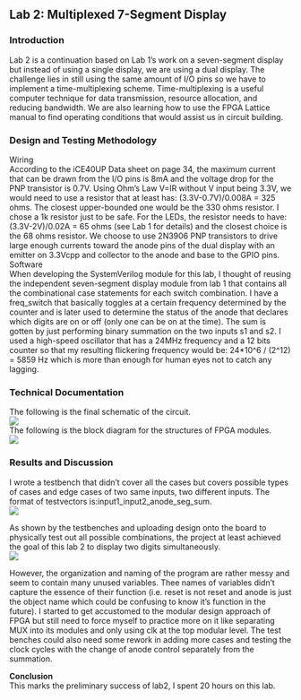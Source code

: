 ## **Lab 2: Multiplexed 7-Segment Display**

### **Introduction** <br>

Lab 2 is a continuation based on Lab 1's work on a seven-segment display but instead of using a single display, we are using a dual display. The challenge lies in still using the same amount of I/O pins so we have to implement a time-multiplexing scheme. Time-multiplexing is a useful computer technique for data transmission, resource allocation, and reducing bandwidth. We are also learning how to use the FPGA Lattice manual to find operating conditions that would assist us in circuit building. <br>

### **Design and Testing Methodology**<br>
Wiring<br>
According to the iCE40UP Data sheet on page 34, the maximum current that can be drawn from the I/O pins is 8mA and the voltage drop for the PNP transistor is 0.7V. Using Ohm's Law V=IR without V input being 3.3V, we would need to use a resistor that at least has: (3.3V-0.7V)/0.008A = 325 ohms. The closest upper-bounded one would be the 330 ohms resistor. I chose a 1k resistor just to be safe. For the LEDs, the resistor needs to have: (3.3V-2V)/0.02A = 65 ohms (see Lab 1 for details) and the closest choice is the 68 ohms resistor. We choose to use 2N3906 PNP transistors to drive large enough currents toward the anode pins of the dual display with an emitter on 3.3Vcpp and collector to the anode and base to the GPIO pins. <br>
Software<br>
When developing the SystemVerilog module for this lab, I thought of reusing the independent seven-segment display module from lab 1 that contains all the combinational case statements for each switch combination. I have a freq_switch that basically toggles at a certain frequency determined by the counter and is later used to determine the status of the anode that declares which digits are on or off (only one can be on at the time). The sum is gotten by just performing binary summation on the two inputs s1 and s2. I used a high-speed oscillator that has a 24MHz frequency and a 12 bits counter so that my resulting flickering frequency would be: 24*10^6 / (2^12) = 5859 Hz which is more than enough for human eyes not to catch any lagging.<br>

### **Technical Documentation**<br>
The following is the final schematic of the circuit.<br>
![](images\lab2schematics.jpg)<br>
The following is the block diagram for the structures of FPGA modules. <br>
![](images\lab2blockdiagram.jpg)<br>

### **Results and Discussion**<br>
I wrote a testbench that didn't cover all the cases but covers possible types of cases and edge cases of two same inputs, two different inputs. The format of testvectors is:input1_input2_anode_seg_sum.<br>
![](images\lab2_AL_tb.jpg)<br>


As shown by the testbenches and uploading design onto the board to physically test out all possible combinations, the project at least achieved the goal of this lab 2 to display two digits simultaneously. <br>
![](images\lab2baord.jpg)<br>

However, the organization and naming of the program are rather messy and seem to contain many unused variables. Thee names of variables didn't capture the essence of their function (i.e. reset is not reset and anode is just the object name which could be confusing to know it's function in the future). I started to get accustomed to the modular design approach of FPGA but still need to force myself to practice more on it like separating MUX into its modules and only using clk at the top modular level. The test benches could also need some rework in adding more cases and testing the clock cycles with the change of anode control separately from the summation. <br>

**Conclusion**<br>
This marks the preliminary success of lab2, I spent 20 hours on this lab.


